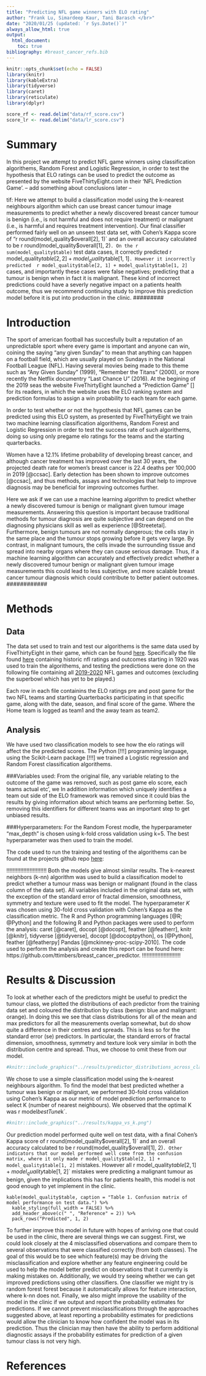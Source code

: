 ```yaml
---
title: "Predicting NFL game winners with ELO rating"
author: "Frank Lu, Simardeep Kaur, Tani Barasch </br>"
date: "2020/01/25 (updated: `r Sys.Date()`)"
always_allow_html: true
output: 
  html_document:
    toc: true
bibliography: #breast_cancer_refs.bib
---
```


```r
knitr::opts_chunk$set(echo = FALSE)
library(knitr)
library(kableExtra)
library(tidyverse)
library(caret)
library(reticulate)
library(dplyr)
```

```r
score_rf <- read.delim("data/rf_score.csv")
score_lr <- read.delim("data/lr_score.csv")
```

# Summary

In this project we attempt to predict NFL game winners using classification algorithems, Random Forest and Logistic Regression, in order to test the hypothesis that ELO ratings can be used to predict the outcome as presented by the website FiveThirtyEight.com in their 'NFL Prediction Game'.
-- add something about conclusions later -- 

#########
tif: Here we attempt to build a classification model using the k-nearest neighbours algorithm which can use breast cancer tumour image measurements to predict whether a newly discovered breast cancer tumour is benign (i.e., is not harmful and does not require treatment) or malignant (i.e., is harmful and requires treatment intervention). Our final classifier performed fairly well on an unseen test data set, with Cohen's Kappa score of "r round(model_quality$overall[2], 1)` and an overall accuracy calculated to be r round(model_quality$overall[1], 2)`. On the r sum(model_quality$table)` test data cases, it correctly predicted  r model_quality$table[2, 2] + model_quality$table[1, 1]`. However it incorrectly predicted  r model_quality$table[2, 1] + model_quality$table[1, 2]` cases, and importantly these cases were false negatives; predicting that a tumour is benign when in fact it is malignant. These kind of incorrect predictions could have a severly negative impact on a patients health outcome, thus we recommend continuing study to improve this prediction model before it is put into production in the clinic.
#########

# Introduction

The sport of american football has succesfully built a reputation of an unpredictable sport where every game is important and anyone can win, coining the saying "any given Sunday" to mean that anything can happen on a football field, which are usually played on Sundays in the National Football League (NFL). Having several movies being made to this theme such as "Any Given Sunday" (1999), "Remember the Titans" (2000), or more recently the Netflix documentry "Last Chance U" (2016).
At the begining of the 2019 seas the website FiveThirtyEight launched a "Prediction Game" [] for its readers, in which the website uses the ELO ranking system and prediction formulas to assign a win probability to each team for each game.

In order to test whether or not the hypothesis that NFL games can be predicted using this ELO system, as presented by FiveThirtyEight we train two machine learning classification algorithems, Random Forest and Logistic Regression in order to test the success rate of such algorithems, doing so using only pregame elo ratings for the teams and the starting quarterbacks.

############
Women have a 12.1% lifetime probability of developing breast cancer, and although cancer treatment has improved over the last 30 years, the projected death rate for women's breast cancer is 22.4 deaths per 100,000 in 2019 [@ccsac]. Early detection has been shown to improve outcomes [@ccsac], and thus methods, assays and technologies that help to improve diagnosis may be beneficial for improving outcomes further. 

Here we ask if we can use a machine learning algorithm to predict whether a newly discovered tumour is benign or malignant given tumour image measurements. Answering this question is important because traditional methods for tumour diagnosis are quite subjective and can depend on the diagnosing physicians skill as well as experience [@Streetetal]. Furthermore, benign tumours are not normally dangerous; the cells stay in the same place and the tumour stops growing before it gets very large. By contrast, in malignant tumours, the cells invade the surrounding tissue and spread into nearby organs where they can cause serious damage. Thus, if a machine learning algorithm can accurately and effectively predict whether a newly discovered tumour benign or malignant given tumour image measurements this could lead to less subjective, and more scalable breast cancer tumour diagnosis which could contribute to better patient outcomes.
############

# Methods

## Data
The data set used to train and test our algorithems is the same data used by FiveThirtyEight in their game, which can be found [here](https://github.com/fivethirtyeight/data/tree/master/nfl-elo). Specifically the file found [here](https://projects.fivethirtyeight.com/nfl-api/nfl_elo.csv) containing historic nfl ratings and outcomes starting in 1920 was used to train the algorithems, and testing the predictions were done on the following file containing all [2019-2020](https://projects.fivethirtyeight.com/nfl-api/nfl_elo_latest.csv) NFL games and outcomes (excluding the superbowl which has yet to be played.) 

Each row in each file containins the ELO ratings pre and post game for the two NFL teams and starting Quarterbacks participating in that specific game, along with the date, season, and final score of the game. Where the Home team is logged as team1 and the away team as team2.


## Analysis
We have used two classification models to see how the elo ratings will affect the the predicted scores.
The Python [!!!] programming language, using the Scikit-Learn package [!!!] we trained a Logistic regression and Random Forest classification algorithems.

###Variables used:
From the original file, any variable relating to the outcome of the game was removed, such as post game elo score, each teams actual etc', we In addition information which uniquely identifies a team out side of the ELO framework was removed since it could bias the results by giving information about which teams are performing better. So, removing this identifiers for different teams was an important step to get unbiased results.

###Hyperparameters:
For the Random Forest modle, the hyperparameter “max_depth” is chosen using k-fold cross validation using k=5. The best hyperparameter was then used to train the model.

The code used to run the training and testing of the algorithems can be found at the projects github repo [here](https://github.com/UBC-MDS/Workflows_Group_306): 

!!!!!!!!!!!!!!!!!!!!!!!!!!
Both the models give almost similar results. 
The k-nearest neighbors (k-nn) algorithm was used to build a classification model to predict whether a tumour mass was benign or malignant (found in the class column of the data set). All variables included in the original data set, with the exception of the standard error of fractal dimension, smoothness, symmetry and texture were used to fit the model. The hyperparameter $K$ was chosen using 30-fold cross validation with Cohen's Kappa as the classification metric. The R and Python programming languages [@R; @Python] and the following R and Python packages were used to perform the analysis: caret [@caret], docopt [@docopt], feather [@featherr], knitr [@knitr], tidyverse [@tidyverse], docopt [@docoptpython], os [@Python], feather [@featherpy] Pandas [@mckinney-proc-scipy-2010]. The code used to perform the analysis and create this report can be found here: https://github.com/ttimbers/breast_cancer_predictor.
!!!!!!!!!!!!!!!!!!!!!!!!!

# Results & Discussion

To look at whether each of the predictors might be useful to predict the tumour class, we plotted the distributions of each predictor from the training data set and coloured the distribution by class (benign: blue and malignant: orange). In doing this we see that class distributions for all of the mean and max predictors for all the measurements overlap somewhat, but do show quite a difference in their centres and spreads. This is less so for the standard error (se) predictors. In particular, the standard errors of fractal dimension, smoothness, symmetry and texture look very similar in both the distribution centre and spread. Thus, we choose to omit these from our model.

```r
#knitr::include_graphics("../results/predictor_distributions_across_class.png")
```

We chose to use a simple classification model using the k-nearest neighbours algorithm. To find the model that best predicted whether a tumour was benign or malignant, we performed 30-fold cross validation using Cohen's Kappa as our metric of model prediction performance to select K (number of nearest neighbours). We observed that the optimal K was r model$bestTune$k`.

```r
#knitr::include_graphics("../results/kappa_vs_k.png")
```

Our prediction model performed quite well on test data, with a final Cohen's Kappa score of r round(model_quality$overall[2], 1)` and an overall accuracy calculated to be r round(model_quality$overall[1], 2)`. Other indicators that our model performed well come from the confusion matrix, where it only made r model_quality$table[2, 1] + model_quality$table[1, 2]` mistakes. However all r model_quality$table[2, 1] + model_quality$table[1, 2]` mistakes were predicting a malignant tumour as benign, given the implications this has for patients health, this model is not good enough to yet implement in the clinic.


```confusion-matrix
kable(model_quality$table, caption = "Table 1. Confusion matrix of model performance on test data.") %>%
  kable_styling(full_width = FALSE) %>%
  add_header_above(c(" ", "Reference" = 2)) %>% 
  pack_rows("Predicted", 1, 2)
```

To further improve this model in future with hopes of arriving one that could be used in the clinic, there are several things we can suggest. First, we could look closely at the 4 misclassified observations and compare them to several observations that were classified correctly (from both classes). The goal of this would be to see which feature(s) may be driving the misclassification and explore whether any feature engineering could be used to help the model better predict on observations that it currently is making mistakes on. Additionally, we would try seeing whether we can get improved predictions using other classifiers. One classifier we might try is random forest forest because it automatically allows for feature interaction, where k-nn does not. Finally, we also might improve the usability of the model in the clinic if we output and report the probability estimates for predictions. If we cannot prevent misclassifications through the approaches suggested above, at least reporting a probability estimates for predictions would allow the clinician to know how confident the model was in its prediction. Thus the clinician may then have the ability to perform additional diagnostic assays if the probability estimates for prediction of a given tumour class is not very high.

# References

